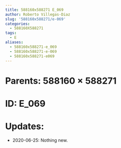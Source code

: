 ```yaml
---
title: 588160x588271 E_069
author: Roberto Villegas-Diaz
slug: '588160x588271/e-069'
categories:
  - 588160X588271
tags:
  - E
aliases:
  - 588160x588271-e_069
  - 588160x588271-e-069
  - 588160x588271-e069
---
```


# **Parents**: 588160 $\times$ 588271
# **ID**: E_069
# **Updates**: 
 - 2020-06-25: Nothing new.
